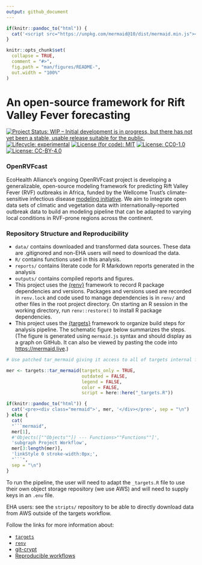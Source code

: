 ```yaml
---
output: github_document
---
```


<!-- README.md is generated from README.Rmd. Please edit that file -->

```r
if(knitr::pandoc_to("html")) {
  cat('<script src="https://unpkg.com/mermaid@10/dist/mermaid.min.js"></script>')
}
```

```r
knitr::opts_chunk$set(
  collapse = TRUE,
  comment = "#>",
  fig.path = "man/figures/README-",
  out.width = "100%"
)
```

# An open-source framework for Rift Valley Fever forecasting

<!-- badges: start -->
[![Project Status: WIP – Initial development is in progress, but there has not yet been a stable, usable release suitable for the public.](https://www.repostatus.org/badges/latest/wip.svg)](https://www.repostatus.org/#wip)
[![Lifecycle: experimental](https://img.shields.io/badge/lifecycle-experimental-orange.svg)](https://lifecycle.r-lib.org/articles/stages.html#experimental)
[![License (for code): MIT](https://img.shields.io/badge/License (for code)-MIT-green.svg)](https://opensource.org/licenses/MIT)
[![License: CC0-1.0](https://img.shields.io/badge/License (for data)-CC0_1.0-lightgrey.svg)](http://creativecommons.org/publicdomain/zero/1.0/)
[![License: CC-BY-4.0](https://img.shields.io/badge/License (for text)-CC_BY_4.0-blue.svg)](http://creativecommons.org/publicdomain/zero/1.0/)
<!-- badges: end -->

### OpenRVFcast
EcoHealth Alliance's ongoing OpenRVFcast project is developing a generalizable, open-source modeling framework for predicting Rift Valley Fever (RVF) outbreaks in Africa, funded by the Wellcome Trust's climate-sensitive infectious disease [modeling initiative](https://wellcome.org/news/digital-tools-climate-sensitive-infectious-disease). We aim to integrate open data sets of climatic and vegetation data with internationally-reported outbreak data to build an modeling pipeline that can be adapted to varying local conditions in RVF-prone regions across the continent.

### Repository Structure and Reproducibility
-   `data/` contains downloaded and transformed data sources. These data are .gitignored and non-EHA users will need to download the data. 
-   `R/` contains functions used in this analysis. 
-   `reports/` contains literate code for  R Markdown reports generated in the analysis
-   `outputs/` contains compiled reports and figures.
-   This project uses the [{renv}](https://rstudio.github.io/renv/) framework to 
    record R package dependencies and versions. Packages and versions used are recorded in `renv.lock` and code used to manage dependencies is in `renv/` and other files in the root project directory.  On starting an R session in the working directory, run `renv::restore()` to install R package dependencies.
-   This project uses the [{targets}](https://wlandau.github.io/targets-manual/) 
    framework to organize build steps for analysis pipeline. The schematic figure below summarizes the steps. (The figure is generated using `mermaid.js` syntax and should display as a graph on GitHub.  It can also be viewed by pasting the code into <https://mermaid.live>.)
    
    
```r

# Use patched tar_mermaid giving it access to all of targets internal functions

mer <- targets::tar_mermaid(targets_only = TRUE, 
                            outdated = FALSE,
                            legend = FALSE, 
                            color = FALSE,
                            script = here::here("_targets.R"))

if(knitr::pandoc_to("html")) {
  cat('<pre><div class="mermaid">', mer, '</div></pre>', sep = "\n")
} else {
  cat(
  "```mermaid",
  mer[1],
  #'Objects([""Objects""]) --- Functions>""Functions""]',
  'subgraph Project Workflow',
  mer[3:length(mer)],
  'linkStyle 0 stroke-width:0px;',
  "```",
  sep = "\n")
}
```

To run the pipeline, the user will need to adapt the `_targets.R` file to use their own object storage repository (we use AWS) and will need to supply keys in an `.env` file. 

EHA users: see the `stripts/` repository to be able to directly download data from AWS outside of the targets workflow. 

Follow the links for more information about:

- [`targets`](https://ecohealthalliance.github.io/eha-ma-handbook/3-projects.html#targets)
- [`renv`](https://ecohealthalliance.github.io/eha-ma-handbook/3-projects.html#package-management-with-renv)  
- [git-crypt](https://ecohealthalliance.github.io/eha-ma-handbook/16-encryption.html)
- [Reproducible workflows](https://github.com/ecohealthalliance/building-blocks-of-reproducibility)

